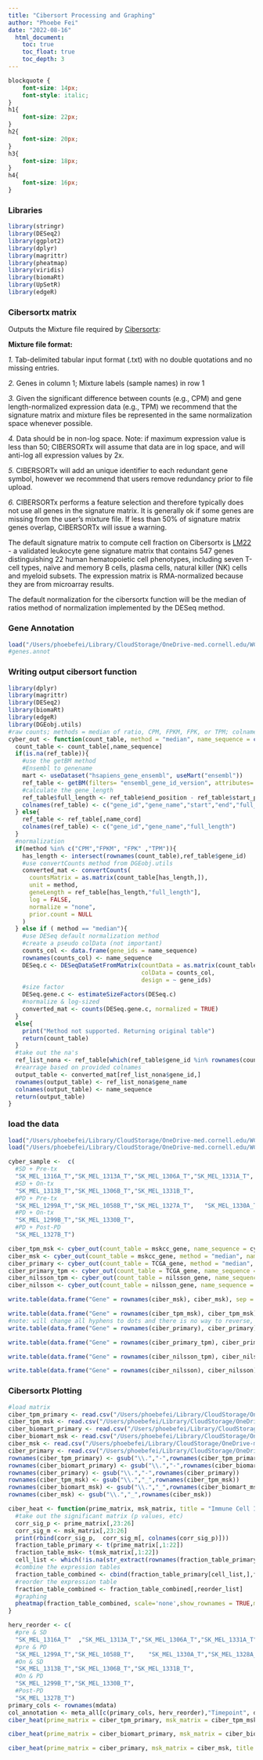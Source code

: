```yaml
---
title: "Cibersort Processing and Graphing"
author: "Phoebe Fei"
date: "2022-08-16"
  html_document:
    toc: true
    toc_float: true
    toc_depth: 3
---
```


```css
blockquote { 
    font-size: 14px; 
    font-style: italic;
}
h1{
    font-size: 22px;
}
h2{
    font-size: 20px;
}
h3{
    font-size: 18px;
}
h4{
    font-size: 16px;
}

```

### Libraries
```r
library(stringr)
library(DESeq2)
library(ggplot2)
library(dplyr)
library(magrittr)
library(pheatmap)
library(viridis)
library(biomaRt)
library(UpSetR)
library(edgeR)
```

### Cibersortx matrix

Outputs the Mixture file required by [Cibersortx](https://cibersortx.stanford.edu/):

**Mixture file format:**

*1.* Tab-delimited tabular input format (.txt) with no double quotations and no missing entries.

*2.* Genes in column 1; Mixture labels (sample names) in row 1

*3.* Given the significant difference between counts (e.g., CPM) and gene length-normalized expression data (e.g., TPM) we recommend that the signature matrix and mixture files be represented in the same normalization space whenever possible.

*4.* Data should be in non-log space. Note: if maximum expression value is less than 50; CIBERSORTx will assume that data are in log space, and will anti-log all expression values by 2x.

*5.* CIBERSORTx will add an unique identifier to each redundant gene symbol, however we recommend that users remove redundancy prior to file upload.

*6.* CIBERSORTx performs a feature selection and therefore typically does not use all genes in the signature matrix. It is generally ok if some genes are missing from the user’s mixture file. If less than 50% of signature matrix genes overlap, CIBERSORTx will issue a warning.

The default signature matrix to compute cell fraction on Cibersortx is [LM22](https://www.nature.com/articles/nmeth.3337#MOESM207) -  a validated leukocyte gene signature matrix that contains 547 genes distinguishing 22 human hematopoietic cell phenotypes, including seven T-cell types, naïve and memory B cells, plasma cells, natural killer (NK) cells and myeloid subsets. The expression matrix is RMA-normalized because they are from microarray results. 

The default normalization for the cibersortx function will be the median of ratios method of normalization implemented by the DESeq method. 

### Gene Annotation
```r
load("/Users/phoebefei/Library/CloudStorage/OneDrive-med.cornell.edu/WCM/Metastatic UM Prj/primary_UM/analysis2/03-gene_data.Rdata")
#genes.annot
```

### Writing output cibersort function
```r
library(dplyr)
library(magrittr)
library(DESeq2)
library(biomaRt)
library(edgeR)
library(DGEobj.utils)
#raw counts; methods = median of ratio, CPM, FPKM, FPK, or TPM; colnames order; reference table (if not provided, will connect to biomaRt),the coordinating names to capture and convert in the table (if using TPM, FPKM or FPK, have to provide the colname of exon length/gene length in the reference table)
cyber_out <- function(count_table, method = "median", name_sequence = colnames(count_table), ref_table = NA, name_cord = c("gene_id","gene_name","full_length")){
  count_table <- count_table[,name_sequence]
  if(is.na(ref_table)){
    #use the getBM method
    #Ensembl to genename
    mart <- useDataset("hsapiens_gene_ensembl", useMart("ensembl"))
    ref_table <- getBM(filters= "ensembl_gene_id_version", attributes= c("ensembl_gene_id_version","hgnc_symbol", "start_position","end_position"),values = rownames(count_table), mart= mart)
    #calculate the gene_length
    ref_table$full_length <- ref_table$end_position - ref_table$start_position
    colnames(ref_table) <- c("gene_id","gene_name","start","end","full_length")
  } else{
    ref_table <- ref_table[,name_cord]
    colnames(ref_table) <- c("gene_id","gene_name","full_length")
  }
  #normalization
  if(method %in% c("CPM","FPKM", "FPK" ,"TPM")){
    has_length <- intersect(rownames(count_table),ref_table$gene_id)
    #use convertCounts method from DGEobj.utils
    converted_mat <- convertCounts(
      countsMatrix = as.matrix(count_table[has_length,]),
      unit = method,
      geneLength = ref_table[has_length,"full_length"],
      log = FALSE,
      normalize = "none",
      prior.count = NULL
    )
  } else if ( method == "median"){
    #use DESeq default normalization method
    #create a pseudo colData (not important)
    counts_col <- data.frame(gene_ids = name_sequence)
    rownames(counts_col) <- name_sequence
    DESeq.c <- DESeqDataSetFromMatrix(countData = as.matrix(count_table),
                                      colData = counts_col,
                                      design = ~ gene_ids)
    #size factor
    DESeq.gene.c <- estimateSizeFactors(DESeq.c)
    #normalize & log-sized
    converted_mat <- counts(DESeq.gene.c, normalized = TRUE)
  }
  else{
    print("Method not supported. Returning original table")
    return(count_table)
  }
  #take out the na's
  ref_list_nona <- ref_table[which(ref_table$gene_id %in% rownames(count_table)), , drop = FALSE] %>% filter(., gene_name != "" & !is.na(gene_name))
  #rearrage based on provided colnames
  output_table <- converted_mat[ref_list_nona$gene_id,]
  rownames(output_table) <- ref_list_nona$gene_name
  colnames(output_table) <- name_sequence
  return(output_table)
}
```

### load the data 
```r
load("/Users/phoebefei/Library/CloudStorage/OneDrive-med.cornell.edu/WCM/Metastatic UM Prj/Rdatas/count_data.RData")
load("/Users/phoebefei/Library/CloudStorage/OneDrive-med.cornell.edu/WCM/Metastatic UM Prj/Rdatas/metadata.RData")
```


```r
cyber_sample <-  c(
  #SD + Pre-tx
  "SK_MEL_1316A_T","SK_MEL_1313A_T","SK_MEL_1306A_T","SK_MEL_1331A_T",
  #SD + On-tx
  "SK_MEL_1313B_T","SK_MEL_1306B_T","SK_MEL_1331B_T",
  #PD + Pre-tx
  "SK_MEL_1299A_T","SK_MEL_1058B_T","SK_MEL_1327A_T",	"SK_MEL_1330A_T","SK_MEL_1328A_T",
  #PD + On-tx
  "SK_MEL_1299B_T","SK_MEL_1330B_T",
  #PD + Post-PD
  "SK_MEL_1327B_T")

ciber_tpm_msk <- cyber_out(count_table = mskcc_gene, name_sequence = cyber_sample,method = "TPM", ref_table = genes.annot, name_cord = c("gene_id","gene_name","full_length" ))
ciber_msk <- cyber_out(count_table = mskcc_gene, method = "median", name_sequence = cyber_sample, ref_table = genes.annot, name_cord = c("gene_id","gene_name","full_length" ))
ciber_primary <- cyber_out(count_table = TCGA_gene, method = "median", name_sequence = rownames(TCGA_meta), ref_table = genes.annot, name_cord = c("gene_id","gene_name","full_length" ))
ciber_primary_tpm <- cyber_out(count_table = TCGA_gene, name_sequence = rownames(TCGA_meta),method = "TPM", ref_table = genes.annot, name_cord = c("gene_id","gene_name","full_length" ))
ciber_nilsson_tpm <- cyber_out(count_table = nilsson_gene, name_sequence = rownames(nilsson_meta),method = "median", ref_table = genes.annot, name_cord = c("gene_id","gene_name","full_length" ))
ciber_nilsson <- cyber_out(count_table = nilsson_gene, name_sequence = rownames(nilsson_meta),method = "TPM", ref_table = genes.annot, name_cord = c("gene_id","gene_name","full_length" ))

```

```r
write.table(data.frame("Gene" = rownames(ciber_msk), ciber_msk), sep = "\t", "/Users/phoebefei/Library/CloudStorage/OneDrive-med.cornell.edu/WCM/Metastatic UM Prj/Cybersort/Median_Ratio_Normalized_Mixture_File_MSKCC.txt", row.names = F)

write.table(data.frame("Gene" = rownames(ciber_tpm_msk), ciber_tpm_msk), sep = "\t","/Users/phoebefei/Library/CloudStorage/OneDrive-med.cornell.edu/WCM/Metastatic UM Prj/Cybersort/TPM_Normalized_Mixture_File_MSKCC.txt", row.names = F)
#note: will change all hyphens to dots and there is no way to reverse, gsub later
write.table(data.frame("Gene" = rownames(ciber_primary), ciber_primary), sep = "\t", "/Users/phoebefei/Library/CloudStorage/OneDrive-med.cornell.edu/WCM/Metastatic UM Prj/Cybersort/Median_Ratio_Normalized_Mixture_File_TCGA.txt", row.names = F)

write.table(data.frame("Gene" = rownames(ciber_primary_tpm), ciber_primary_tpm), sep = "\t","/Users/phoebefei/Library/CloudStorage/OneDrive-med.cornell.edu/WCM/Metastatic UM Prj/Cybersort/TPM_Normalized_Mixture_File_TCGA.txt",  row.names = F)

write.table(data.frame("Gene" = rownames(ciber_nilsson_tpm), ciber_nilsson_tpm), sep = "\t","/Users/phoebefei/Library/CloudStorage/OneDrive-med.cornell.edu/WCM/Metastatic UM Prj/Cybersort/TPM_Normalized_Mixture_File_Nilsson.txt",  row.names = F)

write.table(data.frame("Gene" = rownames(ciber_nilsson), ciber_nilsson), sep = "\t","/Users/phoebefei/Library/CloudStorage/OneDrive-med.cornell.edu/WCM/Metastatic UM Prj/Cybersort/Median_Ratio_Normalized_Mixture_File_Nilsson.txt",  row.names = F)

```

### Cibersortx Plotting

```r
#load matrix
ciber_tpm_primary <- read.csv("/Users/phoebefei/Library/CloudStorage/OneDrive-med.cornell.edu/WCM/Metastatic UM Prj/Cybersort/CIBERSORTx_Results_TPM_TCGA.csv", header = TRUE, row.names = 1)
ciber_tpm_msk <- read.csv("/Users/phoebefei/Library/CloudStorage/OneDrive-med.cornell.edu/WCM/Metastatic UM Prj/Cybersort/CIBERSORTx_Results_TPM_MSKCC.csv", header = TRUE, row.names = 1)
ciber_biomart_primary <- read.csv("/Users/phoebefei/Library/CloudStorage/OneDrive-med.cornell.edu/WCM/Metastatic UM Prj/Cybersort/CIBERSORTx_Results_TCGA_Biomart.csv", header = TRUE, row.names = 1)
ciber_biomart_msk <- read.csv("/Users/phoebefei/Library/CloudStorage/OneDrive-med.cornell.edu/WCM/Metastatic UM Prj/Cybersort/CIBERSORTx_Results_MSKCC_Biomart.csv", header = TRUE, row.names = 1)
ciber_msk <- read.csv("/Users/phoebefei/Library/CloudStorage/OneDrive-med.cornell.edu/WCM/Metastatic UM Prj/Cybersort/CIBERSORTx_Results_MSKCC.csv", header = TRUE, row.names = 1)
ciber_primary <- read.csv("/Users/phoebefei/Library/CloudStorage/OneDrive-med.cornell.edu/WCM/Metastatic UM Prj/Cybersort/CIBERSORTx_Results_TCGA.csv", header = TRUE, row.names = 1)
rownames(ciber_tpm_primary) <- gsub("\\.","-",rownames(ciber_tpm_primary))
rownames(ciber_biomart_primary) <- gsub("\\.","-",rownames(ciber_biomart_primary))
rownames(ciber_primary) <- gsub("\\.","-",rownames(ciber_primary))
rownames(ciber_tpm_msk) <- gsub("\\.","_",rownames(ciber_tpm_msk))
rownames(ciber_biomart_msk) <- gsub("\\.","_",rownames(ciber_biomart_msk))
rownames(ciber_msk) <- gsub("\\.","_",rownames(ciber_msk))
```


```r
ciber_heat <- function(prime_matrix, msk_matrix, title = "Immune Cell Infiltration Combined", col_split = NA, breaks = seq(0, 3, by = 0.25) , annotations = FALSE, show_colnames = FALSE, cluster_rows = FALSE, cluster_cols = FALSE, color = inferno(6), fontsize = 15, size = 18, reorder_list = c(colnames(prime_matrix), colnames(msk_matrix)), cell_str = "^(?!Mast|Eos|Dendritic).+"){
  #take out the significant matrix (p values, etc)
  corr_sig_p <- prime_matrix[,23:26]
  corr_sig_m <- msk_matrix[,23:26]
  print(rbind(corr_sig_p,  corr_sig_m[, colnames(corr_sig_p)]))
  fraction_table_primary <- t(prime_matrix[,1:22])
  fraction_table_msk<- t(msk_matrix[,1:22])
  cell_list <- which(!is.na(str_extract(rownames(fraction_table_primary), cell_str)))
  #combine the expression tables
  fraction_table_combined <- cbind(fraction_table_primary[cell_list,],fraction_table_msk[cell_list,])
  #reorder the expression table
  fraction_table_combined <- fraction_table_combined[,reorder_list]
  #graphing
  pheatmap(fraction_table_combined, scale='none',show_rownames = TRUE,main = title,color = color, breaks = breaks, fontsize = fontsize, size = size, cluster_rows = cluster_rows, cluster_cols = cluster_cols, gaps_col = col_split, show_colnames = show_colnames, annotation_col =annotations)
}
```

```r
herv_reorder <- c(
  #pre & SD
  "SK_MEL_1316A_T"	,"SK_MEL_1313A_T","SK_MEL_1306A_T","SK_MEL_1331A_T",
  #pre & PD
  "SK_MEL_1299A_T","SK_MEL_1058B_T",	"SK_MEL_1330A_T","SK_MEL_1328A_T","SK_MEL_1327A_T",
  #On & SD
  "SK_MEL_1313B_T","SK_MEL_1306B_T","SK_MEL_1331B_T",
  #On & PD
  "SK_MEL_1299B_T","SK_MEL_1330B_T",
  #Post-PD
  "SK_MEL_1327B_T")
primary_cols <- rownames(mdata)
col_annotation <- meta_all[c(primary_cols, herv_reorder),"Timepoint", drop = FALSE]
ciber_heat(prime_matrix = ciber_tpm_primary, msk_matrix = ciber_tpm_msk, title = "Immune Cell Infiltration,TPM Normalized", col_split = c(20, 43, 61, 80, 89, 94), breaks = seq(0, 2, by = 0.1) , annotations = col_annotation, show_colnames = TRUE, cluster_rows = FALSE, cluster_cols = FALSE, color = inferno(20), fontsize = 14, size = 20, reorder_list = c(primary_cols, herv_reorder), cell_str = "^(?!Mast|Eos|Dendritic).+")
```

```r
ciber_heat(prime_matrix = ciber_biomart_primary, msk_matrix = ciber_biomart_msk, title = "Immune Cell Infiltration, db.org Reference", col_split = c(20, 43, 61, 80, 89, 94), breaks = seq(0, 2, by = 0.1) , annotations = col_annotation, show_colnames = TRUE, cluster_rows = FALSE, cluster_cols = FALSE, color = inferno(20), fontsize = 14, size = 20, reorder_list = c(primary_cols, herv_reorder), cell_str = "^(?!Mast|Eos|Dendritic).+")
```


```r
ciber_heat(prime_matrix = ciber_primary, msk_matrix = ciber_msk, title = "Immune Cell Infiltration, Gene.annot Reference", col_split = c(20, 43, 61, 80, 89, 94), breaks = seq(0, 2.5, by = 0.1) , annotations = col_annotation, show_colnames = TRUE, cluster_rows = FALSE, cluster_cols = FALSE, color = inferno(25), fontsize = 14, size = 20, reorder_list = c(primary_cols, herv_reorder), cell_str = "^(?!Mast|Eos|Dendritic).+")
```



